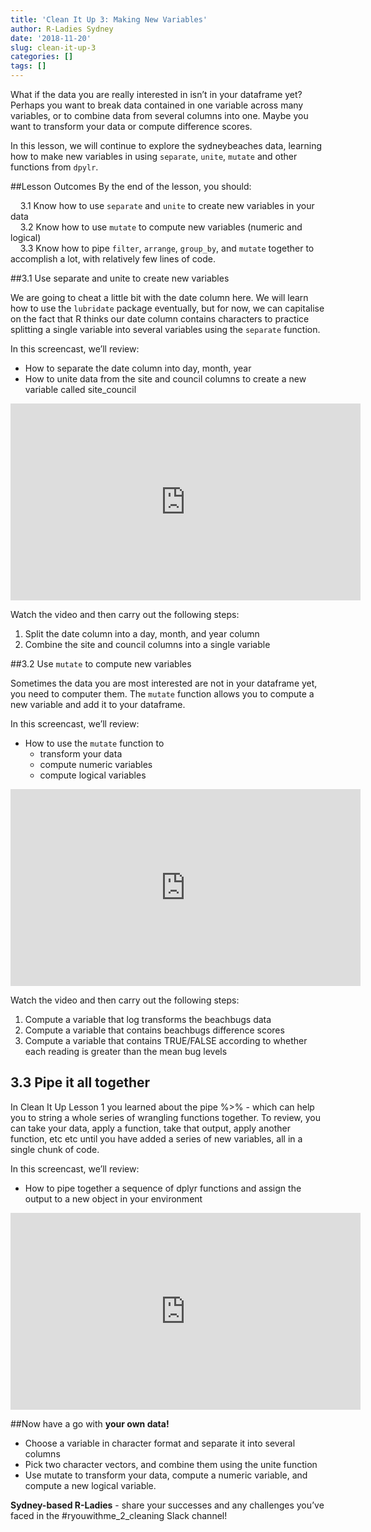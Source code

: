 ```yaml
---
title: 'Clean It Up 3: Making New Variables'
author: R-Ladies Sydney
date: '2018-11-20'
slug: clean-it-up-3
categories: []
tags: []
---
```



What if the data you are really interested in isn’t in your dataframe yet? Perhaps you want to break data contained in one variable across many variables, or to combine data from several columns into one. Maybe you want to transform your data or compute difference scores. 

In this lesson, we will continue to explore the sydneybeaches data, learning how to make new variables in using  `separate`, `unite`, `mutate` and other functions from `dpylr`. 

##Lesson Outcomes
By the end of the lesson, you should:  


|     3.1 Know how to use `separate` and `unite` to create new variables in your data
|     3.2 Know how to use `mutate` to compute new variables (numeric and logical)
|     3.3 Know how to pipe `filter`, `arrange`, `group_by`, and `mutate` together to accomplish a lot, with relatively few lines of code. 

##3.1 Use separate and unite to create new variables 

We are going to cheat a little bit with the date column here. We will learn how to use the `lubridate` package eventually, but for now, we can capitalise on the fact that R thinks our date column contains characters to practice splitting a single variable into several variables using the `separate` function. 

In this screencast, we’ll review:

  * How to separate the date column into day, month, year 
  * How to unite data from the site and council columns to create a new variable called site_council

<iframe width="560" height="315" src="https://www.youtube.com/embed/tg54v8CJ5BQ" frameborder="0" allow="accelerometer; autoplay; encrypted-media; gyroscope; picture-in-picture" allowfullscreen></iframe>

Watch the video and then carry out the following steps:  

1. Split the date column into a day, month, and year column
2. Combine the site and council columns into a single variable

##3.2 Use `mutate` to compute new variables

Sometimes the data you are most interested are not in your dataframe yet, you need to computer them. The `mutate` function allows you to compute a new variable and add it to your dataframe. 

In this screencast, we’ll review:

* How to use the `mutate` function to 
    + transform your data 
    + compute numeric variables
    + compute logical variables  

<iframe width="560" height="315" src="https://www.youtube.com/embed/IeKcebwlGvA" frameborder="0" allow="accelerometer; autoplay; encrypted-media; gyroscope; picture-in-picture" allowfullscreen></iframe>

Watch the video and then carry out the following steps:  

1. Compute a variable that log transforms the beachbugs data
2. Compute a variable that contains beachbugs difference scores
3. Compute a variable that contains TRUE/FALSE according to whether each reading is greater than the mean bug levels

## 3.3 Pipe it all together

In Clean It Up Lesson 1 you learned about the pipe %>% - which can help you to string a whole series of wrangling functions together. To review, you can take your data, apply a function, take that output, apply another function, etc etc until you have added a series of new variables, all in a single chunk of code. 

In this screencast, we’ll review:

* How to pipe together a sequence of dplyr functions and assign the output to a new object in your environment

<iframe width="560" height="315" src="https://www.youtube.com/embed/Fmcxq1owMp0" frameborder="0" allow="accelerometer; autoplay; encrypted-media; gyroscope; picture-in-picture" allowfullscreen></iframe>

##Now have a go with **your own data!**

- Choose a variable in character format and separate it into several columns 
- Pick two character vectors, and combine them using the unite function 
- Use mutate to transform your data, compute a numeric variable, and compute a new logical variable. 

**Sydney-based R-Ladies** - share your successes and any challenges you've faced in the #ryouwithme_2_cleaning Slack channel! 
